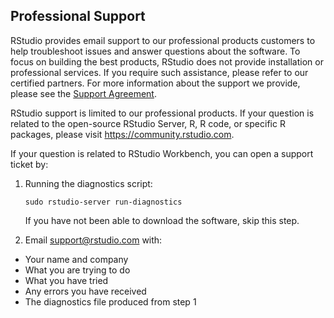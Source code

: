 ## Professional Support {.pro-header}

RStudio provides email support to our professional products customers to help troubleshoot issues and answer questions about the software. To focus on building the best products, RStudio does not provide installation or professional services. If you require such assistance, please refer to our certified partners. For more information about the support we provide, please see the [Support Agreement](https://rstudio.com/about/support-agreement).

RStudio support is limited to our professional products. If your question is related to the open-source RStudio Server, R, R code, or specific R packages, please visit <https://community.rstudio.com>.

If your question is related to RStudio Workbench, you can open a support ticket by:

1. Running the diagnostics script:
   ```
   sudo rstudio-server run-diagnostics
   ```
   
   ::: {.callout-note}
   If you have not been able to download the software, skip this step.
   :::


2. Email <support@rstudio.com> with:
 - Your name and company
 - What you are trying to do
 - What you have tried
 - Any errors you have received
 - The diagnostics file produced from step 1
